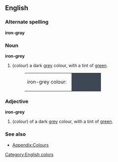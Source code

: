 {{Wikipedia}}
==English==

===Alternate spelling===
'''iron-gray'''  {{US}}

===Noun===
'''iron-grey''' {{UK}}
#(''colour'') a dark [[grey]] colour, with a tint of [[green]].
#:<table><tr><td>iron-grey colour: &nbsp;</td><td bgcolor="#3E4855" width="80">&nbsp; </td></tr></table>

===Adjective===
'''iron-grey'''
#(''colour'') of a dark [[grey]] colour, with a tint of [[green]].

===See also===
*[[Wiktionary_Appendix:Colours|Appendix:Colours]]

[[Category:English colors]]